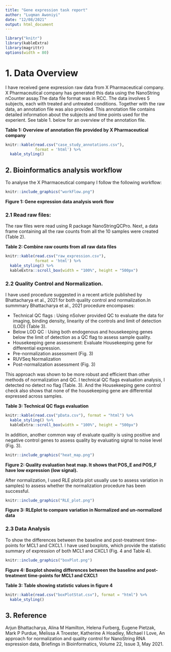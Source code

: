 ```yaml
---
title: "Gene expression task report"
author: "Luqman Awoniyi"
date: "12/08/2021"
output: html_document
---
```

<style>
body {
    padding: 10px 200px 10px 200px;
}
</style>

```r
library("knitr")
library(kableExtra)
library(magrittr)
options(width = 80)
```

# 1. Data Overview
I have received gene expression raw data from X Pharmaceutical company. 
X Pharmaceutical company has generated this data using the NanoString nCounter 
assay.The data file format was in RCC. The data involves 5 subjects, each with 
treated and untreated conditions. Together with the raw data,  an
annotation file was also provided. This annotation file contains detailed 
information about the subjects and time points used for the experient. 
See table 1. below for an overview of the annotation file.


<strong> Table 1: Overview of annotation file provided by X Pharmaceutical company</strong>
```r
knitr::kable(read.csv("case_study_annotations.csv"),
             format = 'html') %>%
  kable_styling()
```

## 2. Bioinformatics analysis workflow
To analyse the X Pharmaceutical company I follow the following workflow:


```r
knitr::include_graphics("workFlow.png")
```
<strong> Figure 1: Gene expression data analysis work flow </strong>


### 2.1 Read raw files:
The raw files were read using R package NanoStringQCPro. Next, a data frame containing
all the raw counts from all the 10 samples were created (Table 2).


<strong> Table 2: Combine raw counts from all raw data files</strong>
```r
knitr::kable(read.csv("raw_expression.csv"), 
             format = 'html') %>%
  kable_styling() %>%
  kableExtra::scroll_box(width = "100%", height = "500px")
```

        
### 2.2 Quality Control and Normalization.
I have used procedure suggested in a recent article published by Bhattacharya et al.,
2021 for both quality control and normalization.In summmary Bhattacharya et al., 2021 procedure encompases:

* Technical QC flags : Using nSolver provided QC to evaluate the data for imaging, binding density, 
linearity of the controls and limit of detection (LOD) (Table 3).
* Below LOD QC : Using both endogenous and housekeeping genes below the limit of 
detection as a QC flag to assess sample quality.
* Housekeeping gene assessment: Evaluate Housekeeping gene for differential expression.
* Pre-normalization assessment (Fig. 3)
* RUVSeq Normalization
* Post-normalization assessment (Fig. 3)

This approach was shown to be more robust and efficient than other methods of normalization and QC.
I technical QC flags evaluation analysis, I detected no  detect no flag (Table. 3). And the Housekeeping gene control check also shows that none of the housekeeping gene are differential expressed across samples.

<strong> Table 3: Technical QC flags evaluation</strong>
```r
knitr::kable(read.csv("pData.csv"), format = "html") %>%
  kable_styling() %>%
  kableExtra::scroll_box(width = "100%", height = "500px")
```


In addition, another common way of evaluate quality is using positive and negative control genes to assess quality by evaluating signal to noise level (Fig. 3).

```r
knitr::include_graphics("heat_map.png")
```
<strong> Figure 2: Quality evaluation heat map. It shows that POS_E and POS_F have low expression (low signal). </strong>


After normalization, I used RLE plot(a plot usually use to assess variation in samples) to assess whether the normalization procedure has been successful.

```r
knitr::include_graphics("RLE_plot.png")
```
<strong> Figure 3: RLEplot to compare variation in Normalized and  un-normalized data </strong>

### 2.3 Data Analysis
To show the differences between the baseline and post-treatment time-points for MCL1 and CXCL1. I have used boxplots, which provide the statistic summary of expression of both MCL1 and CXCL1 (Fig. 4 and Table 4).

```r
knitr::include_graphics("boxPlot.png")
```
<strong> Figure 4: Boxplot showing differences between the baseline and post-treatment time-points for MCL1 and CXCL1 </strong>


<strong> Table 3: Table showing statistic values in figure 4</strong>
```r
knitr::kable(read.csv("boxPlotStat.csv"), format = "html") %>%
  kable_styling()
```

## 3. Reference
Arjun Bhattacharya, Alina M Hamilton, Helena Furberg, Eugene Pietzak, Mark P Purdue, Melissa A Troester, Katherine A Hoadley, Michael I Love, An approach for normalization and quality control for NanoString RNA expression data, Briefings in Bioinformatics, Volume 22, Issue 3, May 2021.
